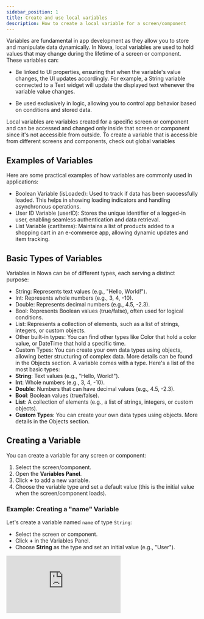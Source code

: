 ```yaml
---
sidebar_position: 1
title: Create and use local variables
description: How to create a local variable for a screen/component
---
```



Variables are fundamental in app development as they allow you to store and manipulate data dynamically. In Nowa, local variables are used to hold values that may change during the lifetime of a screen or component. These variables can:

- Be linked to UI properties, ensuring that when the variable's value changes, the UI updates accordingly. For example, a String variable connected to a Text widget will update the displayed text whenever the variable value changes.

- Be used exclusively in logic, allowing you to control app behavior based on conditions and stored data.

Local variables are variables created for a specific screen or component and can be accessed and changed only inside that screen or component since it's not accessible from outside. To create a variable that is accessible from different screens and components, check out global variables

## Examples of Variables

Here are some practical examples of how variables are commonly used in applications:

- Boolean Variable (isLoaded): Used to track if data has been successfully loaded. This helps in showing loading indicators and handling asynchronous operations.
- User ID Variable (userID): Stores the unique identifier of a logged-in user, enabling seamless authentication and data retrieval.
- List Variable (cartItems): Maintains a list of products added to a shopping cart in an e-commerce app, allowing dynamic updates and item tracking.

## Basic Types of Variables

Variables in Nowa can be of different types, each serving a distinct purpose:
- String: Represents text values (e.g., "Hello, World!").
- Int: Represents whole numbers (e.g., 3, 4, -10).
- Double: Represents decimal numbers (e.g., 4.5, -2.3).
- Bool: Represents Boolean values (true/false), often used for logical conditions.
- List: Represents a collection of elements, such as a list of strings, integers, or custom objects.
- Other built-in types: You can find other types like Color that hold a color value, or DateTime that hold a specific time.
- Custom Types: You can create your own data types using objects, allowing better structuring of complex data. More details can be found in the Objects section.
A variable comes with a type. Here's a list of the most basic types:
- **String**: Text values (e.g., "Hello, World!").
- **Int**: Whole numbers (e.g., 3, 4, -10).
- **Double**: Numbers that can have decimal values (e.g., 4.5, -2.3).
- **Bool**: Boolean values (true/false).
- **List**: A collection of elements (e.g., a list of strings, integers, or custom objects).
- **Custom Types**: You can create your own data types using objects. More details in the Objects section.

## Creating a Variable

You can create a variable for any screen or component:

1. Select the screen/component.
2. Open the **Variables Panel**.
3. Click **+** to add a new variable.
4. Choose the variable type and set a default value (this is the initial value when the screen/component loads).

### Example: Creating a "name" Variable

Let's create a variable named `name` of type `String`:

- Select the screen or component.
- Click **+** in the Variables Panel.
- Choose **String** as the type and set an initial value (e.g., "User").

<div style={{ position: 'relative', paddingBottom: 'calc(56.018518518518526% + 41px)', height: 0, width: '100%' }}>
    <iframe
    src="https://demo.arcade.software/8KfGmNsSrXCS8jQVkj8P?embed&embed_mobile=tab&embed_desktop=inline&show_copy_link=true"
    title="Create a variable"
    frameBorder="0"
    loading="lazy"
    allowFullScreen
    allow="clipboard-write"
    style={{ position: 'absolute', top: 0, left: 0, width: '100%', height: '100%', colorScheme: 'light' }}
    />
</div>


:::note
Besides creating variables on the board, you can also create variables for a screen/component inside the **File Preview**:

- The **File Preview** focuses on one screen/component at a time.
- Access it by opening the screen or component dart file from the **Files Panel**, or using the **"Open in File Preview"** option from the board after selecting the screen or component

![](./img/create_var_from_file_previewer.png)
:::

## Connecting a Variable to a Widget Property

When a variable is connected to a widget property:

- The property value becomes equal to the variable.
- If the variable value changes, the property updates automatically (need to call refresh node after changing the value of the variable, more on that below)
- The variable type must match the expected property type.

### Example: Displaying a Variable in a `Text` Widget

We connect the `name` variable to the `Text` property of a `Text` widget:

- Select the `Text` widget.
- Set its `Text` property to the `name` variable.
- Now, whenever the `name` variable changes, the displayed text updates.

<div style={{ position: 'relative', paddingBottom: 'calc(56.018518518518526% + 41px)', height: 0, width: '100%' }}>
    <iframe
    src="https://demo.arcade.software/tQjbVedk7PYhCOOEjB1I?embed&embed_mobile=tab&embed_desktop=inline&show_copy_link=true"
    title="Connect variable to a widget property"
    frameBorder="0"
    loading="lazy"
    allowFullScreen
    allow="clipboard-write"
    style={{ position: 'absolute', top: 0, left: 0, width: '100%', height: '100%', colorScheme: 'light' }}
    />
</div>


:::tip Using Custom Expressions

You can inject variables into properties using **Custom Expressions**. Example:

- Instead of just displaying `name`, set the `Text` property to `"Hello " + name`.
- More details on expressions can be found in the **Expressions** section.

<div style={{ position: 'relative', paddingBottom: 'calc(56.018518518518526% + 41px)', height: 0, width: '100%' }}>
    <iframe
    src="https://demo.arcade.software/gAEdk9d3DDlTvfaJmHLg?embed&embed_mobile=tab&embed_desktop=inline&show_copy_link=true"
    title="Inject a variable to existing text"
    frameBorder="0"
    loading="lazy"
    allowFullScreen
    allow="clipboard-write"
    style={{ position: 'absolute', top: 0, left: 0, width: '100%', height: '100%', colorScheme: 'light' }}
    />
</div>
:::

## Updating the Value of a Variable

To update a variable, use a **Logic Graph** inside a function or an event:

1. Select a function or event (e.g., **On Pressed** event of a button).
2. Add the variable, then choose **Set** node.
3. type the new value for the variable
4. Add a **Refresh UI** node to update the UI if the variable is connected to a widget.

### Example: Changing the `name` Variable on Button Press

- When the button is pressed, the `name` variable is updated to the new value.
- Since `name` is connected to a `Text` widget, the displayed text updates automatically.

<div style={{ position: 'relative', paddingBottom: 'calc(56.018518518518526% + 41px)', height: 0, width: '100%' }}>
    <iframe
    src="https://demo.arcade.software/Htem33HnslAwyTdA49Zs?embed&embed_mobile=tab&embed_desktop=inline&show_copy_link=true"
    title="Change the value of a variable dynamically"
    frameBorder="0"
    loading="lazy"
    allowFullScreen
    allow="clipboard-write"
    style={{ position: 'absolute', top: 0, left: 0, width: '100%', height: '100%', colorScheme: 'light' }}
    />
</div>

![](./img/Change_value_dynamically.gif)


## Setting a Variable Using Another Variable or Custom Expression

Instead of setting a variable manually, you can:

- Set its value equal to another variable.
- Use the custom expression to type a Dart expression for advanced logic.

Click on the **value** property when using "Set" to configure this.

<div style={{ position: 'relative', paddingBottom: 'calc(56.018518518518526% + 41px)', height: 0, width: '100%' }}>
    <iframe
    src="https://demo.arcade.software/9hudWvjLxgRudtgEv5wj?embed&embed_mobile=tab&embed_desktop=inline&show_copy_link=true"
    title="Set the value of a variable using another variable or custom expression"
    frameBorder="0"
    loading="lazy"
    allowFullScreen
    allow="clipboard-write"
    style={{ position: 'absolute', top: 0, left: 0, width: '100%', height: '100%', colorScheme: 'light' }}
    />
</div>


## Creating a Variable from a Widget Property

Instead of creating a variable first and then connecting it to a property, you can:

1. Click on a widget property.
2. Choose **"Create Variable"**.
3. The system automatically assigns the correct type and connects the variable.
4. Modify the variable name later in the **Variables Panel** if needed.

<div style={{ position: 'relative', paddingBottom: 'calc(56.018518518518526% + 41px)', height: 0, width: '100%' }}>
    <iframe
    src="https://demo.arcade.software/y9S0Muz4uQx7h7fxDD2N?embed&embed_mobile=tab&embed_desktop=inline&show_copy_link=true"
    title="Create a variable out of a widget property"
    frameBorder="0"
    loading="lazy"
    allowFullScreen
    allow="clipboard-write"
    style={{ position: 'absolute', top: 0, left: 0, width: '100%', height: '100%', colorScheme: 'light' }}
    />
</div>


This makes it easier to manage variables directly from UI properties, reducing manual work.

---

Using local variables effectively allows for dynamic UIs and flexible logic. Start experimenting with variables to create more interactive apps in Nowa!

